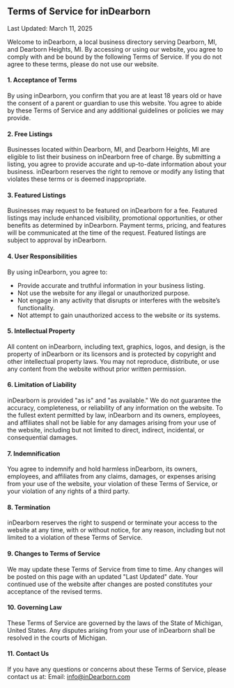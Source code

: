 ## Terms of Service for inDearborn
Last Updated: March 11, 2025

Welcome to inDearborn, a local business directory serving Dearborn, MI, and Dearborn Heights, MI. By accessing or using our website, you agree to comply with and be bound by the following Terms of Service. If you do not agree to these terms, please do not use our website.

#### 1. Acceptance of Terms

By using inDearborn, you confirm that you are at least 18 years old or have the consent of a parent or guardian to use this website. You agree to abide by these Terms of Service and any additional guidelines or policies we may provide.

#### 2. Free Listings

Businesses located within Dearborn, MI, and Dearborn Heights, MI are eligible to list their business on inDearborn free of charge. By submitting a listing, you agree to provide accurate and up-to-date information about your business. inDearborn reserves the right to remove or modify any listing that violates these terms or is deemed inappropriate.

#### 3. Featured Listings

Businesses may request to be featured on inDearborn for a fee. Featured listings may include enhanced visibility, promotional opportunities, or other benefits as determined by inDearborn. Payment terms, pricing, and features will be communicated at the time of the request. Featured listings are subject to approval by inDearborn.

#### 4. User Responsibilities

By using inDearborn, you agree to:

- Provide accurate and truthful information in your business listing.
- Not use the website for any illegal or unauthorized purpose.
- Not engage in any activity that disrupts or interferes with the website’s functionality.
- Not attempt to gain unauthorized access to the website or its systems.

#### 5. Intellectual Property

All content on inDearborn, including text, graphics, logos, and design, is the property of inDearborn or its licensors and is protected by copyright and other intellectual property laws. You may not reproduce, distribute, or use any content from the website without prior written permission.

#### 6. Limitation of Liability

inDearborn is provided "as is" and "as available." We do not guarantee the accuracy, completeness, or reliability of any information on the website. To the fullest extent permitted by law, inDearborn and its owners, employees, and affiliates shall not be liable for any damages arising from your use of the website, including but not limited to direct, indirect, incidental, or consequential damages.

#### 7. Indemnification

You agree to indemnify and hold harmless inDearborn, its owners, employees, and affiliates from any claims, damages, or expenses arising from your use of the website, your violation of these Terms of Service, or your violation of any rights of a third party.

#### 8. Termination

inDearborn reserves the right to suspend or terminate your access to the website at any time, with or without notice, for any reason, including but not limited to a violation of these Terms of Service.

#### 9. Changes to Terms of Service

We may update these Terms of Service from time to time. Any changes will be posted on this page with an updated "Last Updated" date. Your continued use of the website after changes are posted constitutes your acceptance of the revised terms.

#### 10. Governing Law

These Terms of Service are governed by the laws of the State of Michigan, United States. Any disputes arising from your use of inDearborn shall be resolved in the courts of Michigan.

#### 11. Contact Us

If you have any questions or concerns about these Terms of Service, please contact us at:
Email: [info@inDearborn.com](mailto:info@inDearborn.com)